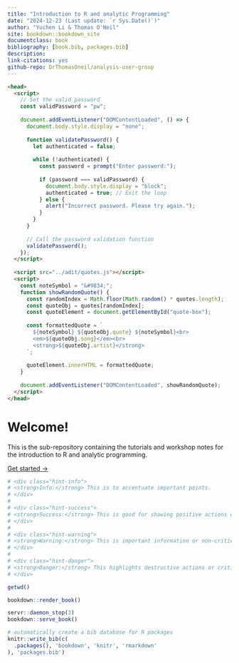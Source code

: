 ```yaml
---
title: "Introduction to R and analytic Programming"
date: "2024-12-23 (Last update: `r Sys.Date()`)"
author: "Yuchen Li & Thomas O'Neil"
site: bookdown::bookdown_site
documentclass: book
bibliography: [book.bib, packages.bib]
description: 
link-citations: yes
github-repo: DrThomasOneil/analysis-user-group
---
```


```html
<head>
  <script>
    // Set the valid password
    const validPassword = "pw"; 
  
    document.addEventListener("DOMContentLoaded", () => {
      document.body.style.display = "none"; 
  
      function validatePassword() {
        let authenticated = false;
  
        while (!authenticated) {
          const password = prompt("Enter password:");
  
          if (password === validPassword) {
            document.body.style.display = "block"; 
            authenticated = true; // Exit the loop
          } else {
            alert("Incorrect password. Please try again.");
          }
        }
      }
  
      // Call the password validation function
      validatePassword();
    });
  </script>
  
  <script src="../adit/quotes.js"></script>
  <script>
    const noteSymbol = "&#9834;";
    function showRandomQuote() {
      const randomIndex = Math.floor(Math.random() * quotes.length);
      const quoteObj = quotes[randomIndex];
      const quoteElement = document.getElementById("quote-box");
  
      const formattedQuote = `
        ${noteSymbol} ${quoteObj.quote} ${noteSymbol}<br>
        <em>${quoteObj.song}</em><br>
        <strong>${quoteObj.artist}</strong>
      `;
  
      quoteElement.innerHTML = formattedQuote;
    }
  
    document.addEventListener("DOMContentLoaded", showRandomQuote);
  </script>
</head>
``` 

# Welcome!
 
This is the sub-repository containing the tutorials and workshop notes for the introduction to R and analytic programming. 

[Get started →](https://drthomasoneil.github.io/analysis-user-group/r-tutorial/_book/introduction.html)


```r
# <div class="hint-info">
# <strong>Info:</strong> This is to accentuate important points.  
# </div>
# 
# <div class="hint-success">
# <strong>Success:</strong> This is good for showing positive actions or achievements.  
# </div>  
# 
# <div class="hint-warning">
# <strong>Warning:</strong> This is important information or non-critical warnings.  
# </div>
# 
# <div class="hint-danger">
# <strong>Danger:</strong> This highlights destructive actions or critical information.
# </div>
```
 
```r
getwd()
```
 
```r
bookdown::render_book() 
```

```r
servr::daemon_stop(3)
bookdown::serve_book() 
```

```r
# automatically create a bib database for R packages
knitr::write_bib(c(
  .packages(), 'bookdown', 'knitr', 'rmarkdown'
), 'packages.bib')
```
 
<e>
